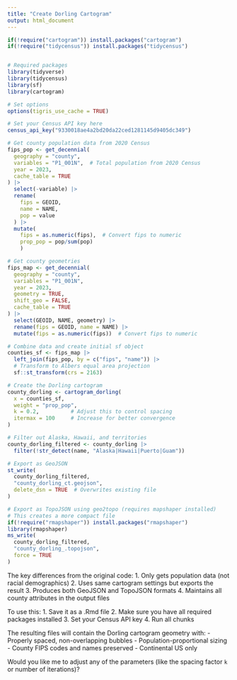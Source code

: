 ```yaml
---
title: "Create Dorling Cartogram"
output: html_document
---
```


```r

if(!require("cartogram")) install.packages("cartogram")
if(!require("tidycensus")) install.packages("tidycensus")


# Required packages
library(tidyverse)
library(tidycensus)
library(sf)
library(cartogram)

# Set options
options(tigris_use_cache = TRUE)
```

```r
# Set your Census API key here
census_api_key("9330018ae4a2bd20da22ced1281145d9405dc349")

# Get county population data from 2020 Census
fips_pop <- get_decennial(
  geography = "county",
  variables = "P1_001N",  # Total population from 2020 Census
  year = 2023,
  cache_table = TRUE
) |>
  select(-variable) |>
  rename(
    fips = GEOID,
    name = NAME,
    pop = value
  ) |>
  mutate(
    fips = as.numeric(fips),  # Convert fips to numeric
    prop_pop = pop/sum(pop)
    )

# Get county geometries
fips_map <- get_decennial(
  geography = "county",
  variables = "P1_001N",
  year = 2023,
  geometry = TRUE,
  shift_geo = FALSE,
  cache_table = TRUE
) |>
  select(GEOID, NAME, geometry) |>
  rename(fips = GEOID, name = NAME) |>
  mutate(fips = as.numeric(fips))  # Convert fips to numeric
```

```r
# Combine data and create initial sf object
counties_sf <- fips_map |>
  left_join(fips_pop, by = c("fips", "name")) |>
  # Transform to Albers equal area projection
  sf::st_transform(crs = 2163)

# Create the Dorling cartogram
county_dorling <- cartogram_dorling(
  x = counties_sf,
  weight = "prop_pop",
  k = 0.2,          # Adjust this to control spacing
  itermax = 100     # Increase for better convergence
)

# Filter out Alaska, Hawaii, and territories
county_dorling_filtered <- county_dorling |>
  filter(!str_detect(name, "Alaska|Hawaii|Puerto|Guam"))
```

```r
# Export as GeoJSON
st_write(
  county_dorling_filtered,
  "county_dorling_ct.geojson",
  delete_dsn = TRUE  # Overwrites existing file
)

# Export as TopoJSON using geo2topo (requires mapshaper installed)
# This creates a more compact file
if(!require("rmapshaper")) install.packages("rmapshaper")
library(rmapshaper)
ms_write(
  county_dorling_filtered,
  "county_dorling_.topojson",
  force = TRUE
)
```

The key differences from the original code:
1. Only gets population data (not racial demographics)
2. Uses same cartogram settings but exports the result
3. Produces both GeoJSON and TopoJSON formats
4. Maintains all county attributes in the output files

To use this:
1. Save it as a .Rmd file
2. Make sure you have all required packages installed
3. Set your Census API key
4. Run all chunks

The resulting files will contain the Dorling cartogram geometry with:
- Properly spaced, non-overlapping bubbles
- Population-proportional sizing
- County FIPS codes and names preserved
- Continental US only

Would you like me to adjust any of the parameters (like the spacing factor `k` or number of iterations)?
